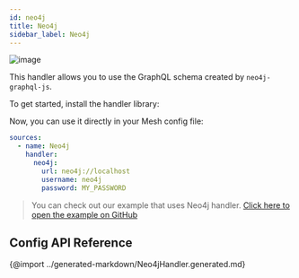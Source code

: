 ```yaml
---
id: neo4j
title: Neo4j
sidebar_label: Neo4j
---
```

![image](https://user-images.githubusercontent.com/20847995/79219440-f1605480-7e5a-11ea-980e-6ba54ee1450e.png)

This handler allows you to use the GraphQL schema created by `neo4j-graphql-js`.

To get started, install the handler library:

<PackageInstall packages="@graphql-mesh/neo4j" />

Now, you can use it directly in your Mesh config file:

```yml
sources:
  - name: Neo4j
    handler:
      neo4j:
        url: neo4j://localhost
        username: neo4j
        password: MY_PASSWORD

```

> You can check out our example that uses Neo4j handler.
[Click here to open the example on GitHub](https://github.com/Urigo/graphql-mesh/tree/master/examples/neo4j-example)

## Config API Reference

{@import ../generated-markdown/Neo4jHandler.generated.md}
